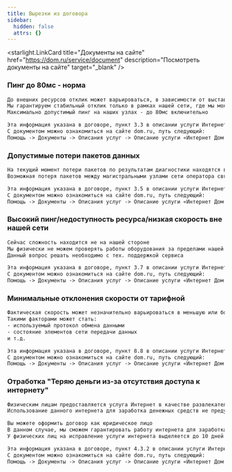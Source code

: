 ```yaml
---
title: Вырезки из договора
sidebar:
  hidden: false
  attrs: {}
---
```

<starlight.LinkCard title="Документы на сайте" href="https://dom.ru/service/document" description="Посмотреть документы на сайте" target="_blank" />

### Пинг до 80мс - норма

```txt
До внешних ресурсов отклик может варьироваться, в зависимости от выставленных приоритетов и лимитов на конечном сервере и магистральных узлах провайдера
Мы гарантируем стабильный отклик только в рамках нашей сети, где мы можем проверять работу оборудования и корректировать параметры
Максимально допустимый пинг на наших узлах - до 80мс включительно

Эта информация указана в договоре, пункт 3.3 в описании услуги Интернет
С документом можно ознакомиться на сайте dom.ru, путь следующий:
Помощь -> Документы -> Описания услуг -> Описание услуги «Интернет Дом.ру»
```

### Допустимые потери пакетов данных

```txt
На текущий момент потери пакетов по результатам диагностики находятся в рамках нормы
Возможная потеря пакетов между магистральными узлами сети оператора связи не должна превышать 1% за расчетный период

Эта информация указана в договоре, пункт 3.5 в описании услуги Интернет
С документом можно ознакомиться на сайте dom.ru, путь следующий:
Помощь -> Документы -> Описания услуг -> Описание услуги «Интернет Дом.ру»
```

### Высокий пинг/недоступность ресурса/низкая скорость вне нашей сети

```txt
Сейчас сложность находится не на нашей стороне
Мы физически не можем проверять работы оборудования за пределами нашей сети, так как не мы владельцы других сетей
Данный вопрос решать необходимо с тех. поддержкой сервиса

Эта информация указана в договоре, пункт 3.7 в описании услуги Интернет
С документом можно ознакомиться на сайте dom.ru, путь следующий:
Помощь -> Документы -> Описания услуг -> Описание услуги «Интернет Дом.ру»
```

### Минимальные отклонения скорости от тарифной

```txt
Фактическая скорость может незначительно варьироваться в меньшую или большую сторону от тарифной в зависимости от многих факторов
Такими факторами может стать:
- используемый протокол обмена данными
- состояние элементов сети передачи данных
и т.д.

Эта информация указана в договоре, пункт 8.8 в описании услуги Интернет
С документом можно ознакомиться на сайте dom.ru, путь следующий:
Помощь -> Документы -> Описания услуг -> Описание услуги «Интернет Дом.ру»
```

### Отработка "Теряю деньги из-за отсутствия доступа к интернету"

```txt
Физическим лицам предоставляется услуга Интернет в качестве развлекательного контента
Использование данного интернета для заработка денежных средств не предусмотрено

Вы можете оформить договор как юридическое лицо
В данном случае, мы сможем гарантировать работу интернета для заработка денежных средств
У физических лиц на исправление услуги интернета выделяется до 10 дней

Эта информация указана в договоре, пункт 4.3.2 в описании услуги Интернет
С документом можно ознакомиться на сайте dom.ru, путь следующий:
Помощь -> Документы -> Описания услуг -> Описание услуги «Интернет Дом.ру»
```
